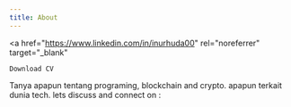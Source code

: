 ```yaml
---
title: About
---
```


<a
    href="https://www.linkedin.com/in/inurhuda00"
    rel="noreferrer"
    target="_blank"

>

    Download CV

</a>

Tanya apapun tentang programing, blockchain and crypto. apapun terkait dunia tech. lets discuss and connect on :

<SocialList />
